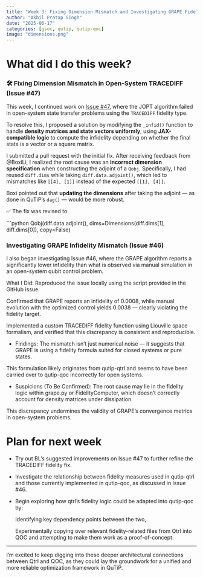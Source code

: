 ```yaml
---
title: "Week 3: Fixing Dimension Mismatch and Investigating GRAPE Fidelity Issues"
author: "Akhil Pratap Singh"
date: "2025-06-17"
categories: [gsoc, qutip, qutip-qoc]
image: "dimensions.png"
---
```


# What did I do this week?

### 🛠️ Fixing Dimension Mismatch in Open-System TRACEDIFF (Issue #47)

This week, I continued work on [Issue #47](https://github.com/qutip/qutip-qoc/issues/47), where the JOPT algorithm failed in open-system state transfer problems using the `TRACEDIFF` fidelity type.

To resolve this, I proposed a solution by modifying the `_infid()` function to handle **density matrices and state vectors uniformly**, using **JAX-compatible logic** to compute the infidelity depending on whether the final state is a vector or a square matrix.

I submitted a pull request with the initial fix. After receiving feedback from @BoxiLi, I realized the root cause was an **incorrect dimension specification** when constructing the adjoint of a `Qobj`. Specifically, I had reused `diff.dims` while taking `diff.data.adjoint()`, which led to mismatches like `[[4], [1]]` instead of the expected `[[1], [4]]`.

Boxi pointed out that **updating the dimensions** after taking the adjoint — as done in QuTiP’s `dag()` — would be more robust.

✅ The fix was revised to:

```python
Qobj(diff.data.adjoint(), dims=Dimensions(diff.dims[1], diff.dims[0]), copy=False)

### Investigating GRAPE Infidelity Mismatch (Issue #46)
I also began investigating Issue #46, where the GRAPE algorithm reports a significantly lower infidelity than what is observed via manual simulation in an open-system qubit control problem.

What I Did:
Reproduced the issue locally using the script provided in the GitHub issue.

Confirmed that GRAPE reports an infidelity of 0.0008, while manual evolution with the optimized control yields 0.0038 — clearly violating the fidelity target.

Implemented a custom TRACEDIFF fidelity function using Liouville space formalism, and verified that this discrepancy is consistent and reproducible.

- Findings:
The mismatch isn’t just numerical noise — it suggests that GRAPE is using a fidelity formula suited for closed systems or pure states.

This formulation likely originates from qutip-qtrl and seems to have been carried over to qutip-qoc incorrectly for open systems.

- Suspicions (To Be Confirmed):
The root cause may lie in the fidelity logic within grape.py or FidelityComputer, which doesn’t correctly account for density matrices under dissipation.

This discrepancy undermines the validity of GRAPE’s convergence metrics in open-system problems.

# Plan for next week
- Try out BL's suggested improvements on Issue #47 to further refine the TRACEDIFF fidelity fix.

- Investigate the relationship between fidelity measures used in qutip-qtrl and those currently implemented in qutip-qoc, as discussed in Issue #46.

- Begin exploring how qtrl's fidelity logic could be adapted into qutip-qoc by:

  Identifying key dependency points between the two,

  Experimentally copying over relevant fidelity-related files from Qtrl into QOC and attempting to make them work as a proof-of-concept.

---

I’m excited to keep digging into these deeper architectural connections between Qtrl and QOC, as they could lay the groundwork for a unified and more reliable optimization framework in QuTiP.


